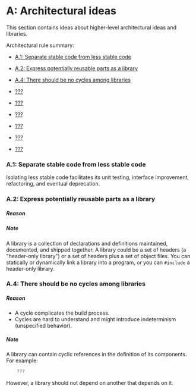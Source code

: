 # <a href="#" name="S-A"></a>A: Architectural ideas

This section contains ideas about higher-level architectural ideas and libraries.

Architectural rule summary:

* [A.1: Separate stable code from less stable code](/A#Ra-stable)

* [A.2: Express potentially reusable parts as a library](/A#Ra-lib)

* [A.4: There should be no cycles among libraries](/A#Ra-dag)

* [???](#???)
* [???](#???)
* [???](#???)
* [???](#???)
* [???](#???)
* [???](#???)

### <a href="#" name="Ra-stable"></a>A.1: Separate stable code from less stable code

Isolating less stable code facilitates its unit testing, interface improvement, refactoring, and eventual deprecation.

### <a href="#" name="Ra-lib"></a>A.2: Express potentially reusable parts as a library

##### Reason

##### Note

A library is a collection of declarations and definitions maintained, documented, and shipped together.
A library could be a set of headers (a "header-only library") or a set of headers plus a set of object files.
You can statically or dynamically link a library into a program, or you can `#include` a header-only library.


### <a href="#" name="Ra-dag"></a>A.4: There should be no cycles among libraries

##### Reason

* A cycle complicates the build process.
* Cycles are hard to understand and might introduce indeterminism (unspecified behavior).

##### Note

A library can contain cyclic references in the definition of its components.
For example:
```cpp
    ???
```

However, a library should not depend on another that depends on it.


